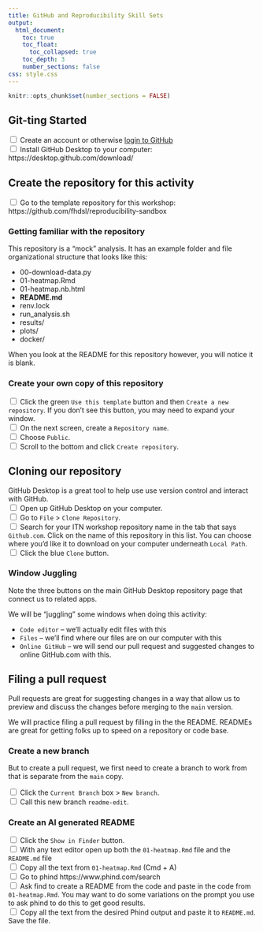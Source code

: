 ```yaml
---
title: GitHub and Reproducibility Skill Sets
output:
  html_document:
    toc: true
    toc_float:
      toc_collapsed: true
    toc_depth: 3
    number_sections: false
css: style.css
---
```

```r
knitr::opts_chunk$set(number_sections = FALSE)
```
## Git-ting Started

<input type="checkbox"> Create an account or otherwise [login to GitHub](https://github.com)   
<input type="checkbox"> Install GitHub Desktop to your computer: https://desktop.github.com/download/  

## Create the repository for this activity

<input type="checkbox"> Go to the template repository for this workshop: https://github.com/fhdsl/reproducibility-sandbox

### Getting familiar with the repository

This repository is a "mock" analysis. It has an example folder and file organizational structure that looks like this:

- 00-download-data.py
- 01-heatmap.Rmd
- 01-heatmap.nb.html
- **README.md**
- renv.lock
- run_analysis.sh
- results/
- plots/
- docker/

When you look at the README for this repository however, you will notice it is blank.

### Create your own copy of this repository

<input type="checkbox"> Click the green `Use this template` button and then `Create a new repository`. If you don't see this button, you may need to expand your window.  
<input type="checkbox"> On the next screen, create a `Repository name`.   
<input type="checkbox"> Choose `Public`.  
<input type="checkbox"> Scroll to the bottom and click `Create repository`.  

## Cloning our repository

GitHub Desktop is a great tool to help use use version control and interact with GitHub.  
<input type="checkbox"> Open up GitHub Desktop on your computer.  
<input type="checkbox"> Go to `File` > `Clone Repository`.  
<input type="checkbox"> Search for your ITN workshop repository name in the tab that says `Github.com`. Click on the name of this repository in this list. You can choose where you'd like it to download on your computer underneath `Local Path`.  
<input type="checkbox"> Click the blue `Clone` button.  

### Window Juggling

Note the three buttons on the main GitHub Desktop repository page that connect us to related apps.

We will be "juggling" some windows when doing this activity:

- `Code editor` -- we'll actually edit files with this
- `Files` -- we'll find where our files are on our computer with this
- `Online GitHub` -- we will send our pull request and suggested changes to online GitHub.com with this.

## Filing a pull request

Pull requests are great for suggesting changes in a way that allow us to preview and discuss the changes before merging to the `main` version.

We will practice filing a pull request by filling in the the README. READMEs are great for getting folks up to speed on a repository or code base.

### Create a new branch

But to create a pull request, we first need to create a branch to work from that is separate from the `main` copy.

<input type="checkbox"> Click the `Current Branch` box > `New branch`.  
<input type="checkbox"> Call this new branch `readme-edit`.  

### Create an AI generated README

<input type="checkbox"> Click the `Show in Finder` button.  
<input type="checkbox"> With any text editor open up both the `01-heatmap.Rmd` file and the `README.md` file  
<input type="checkbox"> Copy all the text from `01-heatmap.Rmd` (Cmd + A)  
<input type="checkbox"> Go to phind https://www.phind.com/search  
<input type="checkbox"> Ask find to create a README from the code and paste in the code from `01-heatmap.Rmd`. You may want to do some variations on the prompt you use to ask phind to do this to get good results.   
<input type="checkbox"> Copy all the text from the desired Phind output and paste it to `README.md`. Save the file.
